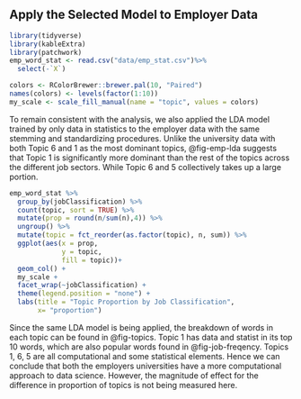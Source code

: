 ## Apply the Selected Model to Employer Data {#sec-emptopic}

```r
library(tidyverse)
library(kableExtra)
library(patchwork)
emp_word_stat <- read.csv("data/emp_stat.csv")%>% 
  select(-`X`)

colors <- RColorBrewer::brewer.pal(10, "Paired")
names(colors) <- levels(factor(1:10))
my_scale <- scale_fill_manual(name = "topic", values = colors)
```

To remain consistent with the analysis, we also applied the LDA model trained by only data in statistics to the employer data with the same stemming and standardizing procedures. Unlike the university data with both Topic 6 and 1 as the most dominant topics, @fig-emp-lda suggests that Topic 1 is significantly more dominant than the rest of the topics across the different job sectors. While Topic 6 and 5 collectively takes up a large portion.

```r
emp_word_stat %>% 
  group_by(jobClassification) %>% 
  count(topic, sort = TRUE) %>% 
  mutate(prop = round(n/sum(n),4)) %>% 
  ungroup() %>% 
  mutate(topic = fct_reorder(as.factor(topic), n, sum)) %>%
  ggplot(aes(x = prop,
             y = topic,
             fill = topic))+
  geom_col() +
  my_scale +
  facet_wrap(~jobClassification) +
  theme(legend.position = "none") +
  labs(title = "Topic Proportion by Job Classification",
       x= "proportion")
```

Since the same LDA model is being applied, the breakdown of words in each topic can be found in @fig-topics. Topic 1 has data and statist in its top 10 words, which are also popular words found in @fig-job-freqency. Topics 1, 6, 5 are all computational and some statistical elements. Hence we can conclude that both the employers universities have a more computational approach to data science. However, the magnitude of effect for the difference in proportion of topics is not being measured here.
